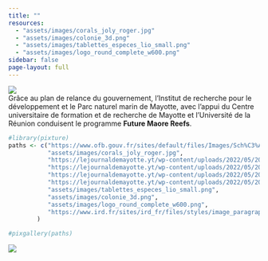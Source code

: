 ```yaml
---
title: ""
resources:
  - "assets/images/corals_joly_roger.jpg"
  - "assets/images/colonie_3d.png"
  - "assets/images/tablettes_especes_lio_small.png"
  - "assets/images/logo_round_complete_w600.png"
sidebar: false
page-layout: full
---
```


![](assets/images/logo_squared_complete_w600.png){.img-center} <br/> Grâce au plan de relance du gouvernement, l'Institut de recherche pour le développement et le Parc naturel marin de Mayotte, avec l'appui du Centre universitaire de formation et de recherche de Mayotte et l'Université de la Réunion conduisent le programme **Future Maore Reefs**.

```r
#library(pixture)
paths <- c("https://www.ofb.gouv.fr/sites/default/files/Images/Sch%C3%A9mas%20-%20Dessins%20-%20Tableaux/reconstitution-recif-corallien-francois-guilhaumon-isabel-urbina-barreto.jpg",
           "assets/images/corals_joly_roger.jpg",
           "https://lejournaldemayotte.yt/wp-content/uploads/2022/05/20220519_100927-1320x743.jpg",
           "https://lejournaldemayotte.yt/wp-content/uploads/2022/05/20220519_102326-1320x743.jpg",
           "https://lejournaldemayotte.yt/wp-content/uploads/2022/05/20220519_111445-1320x743.jpg",
           "https://lejournaldemayotte.yt/wp-content/uploads/2022/05/20220519_111212-1320x743.jpg",
           "assets/images/tablettes_especes_lio_small.png",
           "assets/images/colonie_3d.png",
           "assets/images/logo_round_complete_w600.png",
           "https://www.ird.fr/sites/ird_fr/files/styles/image_paragraph_fullwidth/public/2022-06/20220610_101920.jpg"
        )

#pixgallery(paths)

```

![](assets/images/logos_partenaires.jpeg){.img-center}
